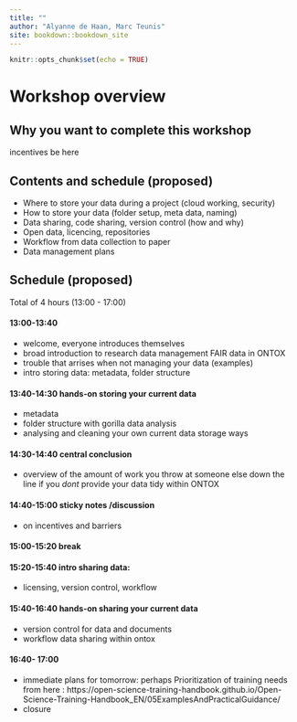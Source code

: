 ```yaml
---
title: ""
author: "Alyanne de Haan, Marc Teunis"
site: bookdown::bookdown_site
---
```


```r
knitr::opts_chunk$set(echo = TRUE)

```

# Workshop overview

## Why you want to complete this workshop

incentives be here

## Contents and schedule (proposed)


 - Where to store your data during a project (cloud working, security)
 - How to store your data (folder setup, meta data, naming)
 - Data sharing, code sharing, version control (how and why)
 - Open data, licencing, repositories
 - Workflow from data collection to paper
 - Data management plans 


## Schedule (proposed)

Total of 4 hours (13:00 - 17:00) 

#### 13:00-13:40
 - welcome, everyone introduces themselves
 - broad introduction to research data management FAIR data in ONTOX
 - trouble that arrises when not managing your data (examples)
 - intro storing data: metadata, folder structure
 
#### 13:40-14:30 hands-on storing your current data
 - metadata
 - folder structure with gorilla data analysis
 - analysing and cleaning your own current data storage ways

#### 14:30-14:40 central conclusion
 - overview of the amount of work you throw at someone else down the line if you _dont_ provide your data tidy within ONTOX

#### 14:40-15:00 sticky notes /discussion
 - on incentives and barriers

#### 15:00-15:20 break

#### 15:20-15:40  intro sharing data: 
  - licensing, version control, workflow

#### 15:40-16:40  hands-on sharing your current data
 - version control for data and documents
 - workflow data sharing within ontox

#### 16:40- 17:00
 - immediate plans for tomorrow: perhaps Prioritization of training needs from here : https://open-science-training-handbook.github.io/Open-Science-Training-Handbook_EN/05ExamplesAndPracticalGuidance/
 - closure

